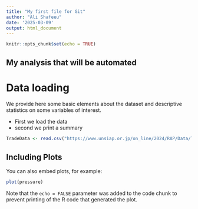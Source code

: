 ```yaml
---
title: "My first file for Git"
author: "Ali Shafeeu"
date: '2025-03-09'
output: html_document
---
```


```r
knitr::opts_chunk$set(echo = TRUE)
```

## My analysis that will be automated

# Data loading
We provide here some basic elements about the dataset and descriptive statistics on some variables of interest.  

* First we load the data
* second we print a summary

```r
TradeData <- read.csv("https://www.unsiap.or.jp/on_line/2024/RAP/Data/TradeData.csv")
```

## Including Plots

You can also embed plots, for example:

```r
plot(pressure)
```

Note that the `echo = FALSE` parameter was added to the code chunk to prevent printing of the R code that generated the plot.
